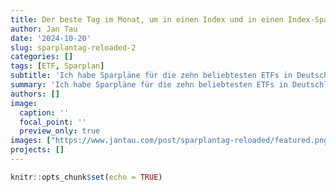 ```yaml
---
title: Der beste Tag im Monat, um in einen Index und in einen Index-Sparplan zu investieren
author: Jan Tau
date: '2024-10-20'
slug: sparplantag-reloaded-2
categories: []
tags: [ETF, Sparplan]
subtitle: 'Ich habe Sparpläne für die zehn beliebtesten ETFs in Deutschland simuliert — über alle Tage im Monat'
summary: 'Ich habe Sparpläne für die zehn beliebtesten ETFs in Deutschland simuliert — über alle Tage im Monat'
authors: []
image:
  caption: ''
  focal_point: ''
  preview_only: true
images: ["https://www.jantau.com/post/sparplantag-reloaded/featured.png"]
projects: []
---
```


```r
knitr::opts_chunk$set(echo = TRUE)
```


